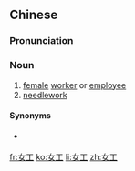 ==Chinese==
{{zh-forms}}

===Pronunciation===
{{zh-pron
|m=nǚgōng
|cat=n
}}

===Noun===
{{zh-noun}}

# [[female]] [[worker]] or [[employee]]
# [[needlework]]

====Synonyms====
* {{sense|needlework}} {{zh-l|女紅}}

[[fr:女工]]
[[ko:女工]]
[[li:女工]]
[[zh:女工]]